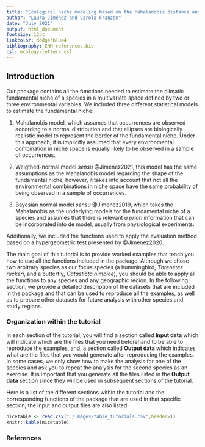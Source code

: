 ```yaml
---
title: "Ecological niche modeling based on the Mahalanobis distance and occurrence data"
author: "Laura Jiménez and Carola Franzen"
date: "July 2021"
output: html_document
fontsize: 12pt
linkcolor: dodgerblue4
bibliography: ENM-references.bib
csl: ecology-letters.csl
---
```


## Introduction

Our package contains all the functions needed to estimate the climatic fundamental niche of a species in a multivariate space defined by two or three environmental variables. We included three different statistical models to estimate the fundamental niche:

1) Mahalanobis model, which assumes that occurrences are observed according to a normal distribution and that ellipses are biologically realistic model to represent the border of the fundamental niche. Under this approach, it is implicitly assumed that every environmental combination in niche space is equally likely to be observed in a sample of occurrences.

2) Weigthed-normal model *sensu* @Jimenez2021, this model has the same assumptions as the Mahalanobis model regarding the shape of the fundamental niche, however, it takes into account that not all the environmental combinations in niche space have the same probability of being observed in a sample of occurrences. 

3) Bayesian normal model *sensu* @Jimenez2019, which takes the Mahalanobis as the underlying models for the fundamental niche of a species and assumes that there is relevant *a priori* information that can be incorporated into de model, usually from physiological experiments.

Additionally, we included the functions used to apply the evaluation method based on a hypergeometric test presented by @Jimenez2020.

The main goal of this tutorial is to provide worked examples that teach you how to use all the functions included in the package. Although we chose two arbitrary species as our focus species (a hummingbird, *Threnetes ruckeri*, and a butterfly, *Catasticta nimbice*), you should be able to apply all the functions to any species and any geographic region. In the following section, we provide a detailed description of the datasets that are included in the package and that can be used to reproduce all the examples, as well as to prepare other datasets for future analysis with other species and study regions.

### Organization within the tutorial

In each section of the tutorial, you will find a section called **Input data** which will indicate which are the files that you need beforehand to be able to reproduce the examples, and, a section called **Output data** which indicates what are the files that you would generate after reproducing the examples. In some cases, we only show how to make the analysis for one of the species and ask you to repeat the analysis for the second species as an exercise. It is important that you generate all the files listed in the **Output data** section since they will be used in subsequent sections of the tutorial.

Here is a list of the different sections within the tutorial and the corresponding functions of the package that are used in that specific section; the input and output files are also listed.

```r
nicetable <- read.csv("./Images/table_tutorials.csv",header=T)
knitr::kable(nicetable)
```

### References

